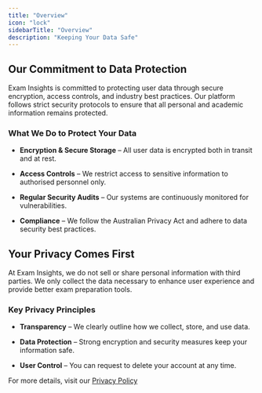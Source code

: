 ```yaml
---
title: "Overview"
icon: "lock"
sidebarTitle: "Overview"
description: "Keeping Your Data Safe"
---
```


## Our Commitment to Data Protection

Exam Insights is committed to protecting user data through secure encryption, access controls, and industry best practices. Our platform follows strict security protocols to ensure that all personal and academic information remains protected.

### What We Do to Protect Your Data

* **Encryption & Secure Storage** – All user data is encrypted both in transit and at rest.

* **Access Controls** – We restrict access to sensitive information to authorised personnel only.

* **Regular Security Audits** – Our systems are continuously monitored for vulnerabilities.

* **Compliance** – We follow the Australian Privacy Act and adhere to data security best practices.

## Your Privacy Comes First

At Exam Insights, we do not sell or share personal information with third parties. We only collect the data necessary to enhance user experience and provide better exam preparation tools.

### Key Privacy Principles

* **Transparency** – We clearly outline how we collect, store, and use data.

* **Data Protection** – Strong encryption and security measures keep your information safe.

* **User Control** – You can request to delete your account at any time.

For more details, visit our [Privacy Policy](https://help.exam-insights.com/policies/privacy_policy)
